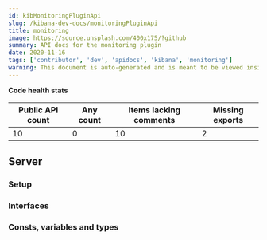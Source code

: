 ```yaml
---
id: kibMonitoringPluginApi
slug: /kibana-dev-docs/monitoringPluginApi
title: monitoring
image: https://source.unsplash.com/400x175/?github
summary: API docs for the monitoring plugin
date: 2020-11-16
tags: ['contributor', 'dev', 'apidocs', 'kibana', 'monitoring']
warning: This document is auto-generated and is meant to be viewed inside our experimental, new docs system. Reach out in #docs-engineering for more info.
---
```







**Code health stats**

| Public API count  | Any count | Items lacking comments | Missing exports | 
|-------------------|-----------|------------------------|-----------------|
| 10 | 0 | 10 | 2 |

## Server

### Setup
<DocDefinitionList data={[monitoringObj.server.setup]}/>

### Interfaces
<DocDefinitionList data={monitoringObj.server.interfaces}/>

### Consts, variables and types
<DocDefinitionList data={monitoringObj.server.misc}/>

